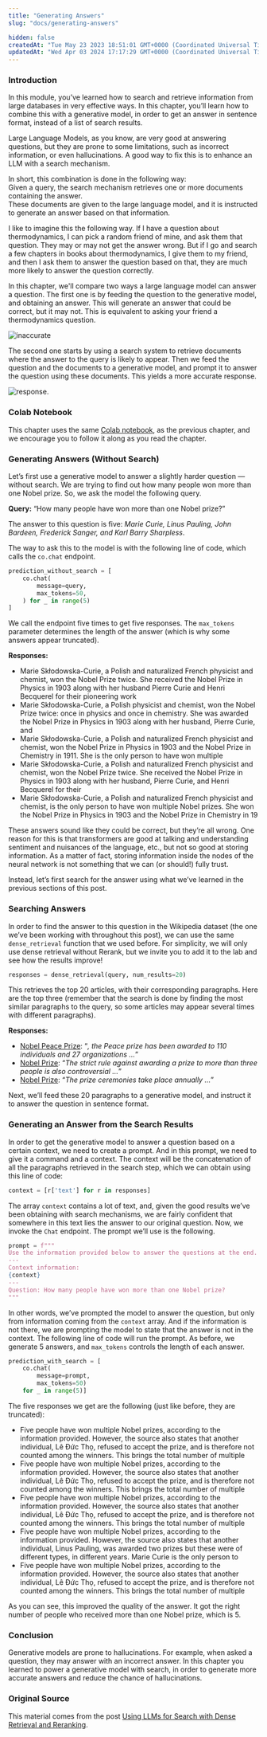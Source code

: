 ```yaml
---
title: "Generating Answers"
slug: "docs/generating-answers"

hidden: false
createdAt: "Tue May 23 2023 18:51:01 GMT+0000 (Coordinated Universal Time)"
updatedAt: "Wed Apr 03 2024 17:17:29 GMT+0000 (Coordinated Universal Time)"
---
```

### Introduction

In this module, you’ve learned how to search and retrieve information from large databases in very effective ways. In this chapter, you’ll learn how to combine this with a generative model, in order to get an answer in sentence format, instead of a list of search results.

Large Language Models, as you know, are very good at answering questions, but they are prone to some limitations, such as incorrect information, or even hallucinations. A good way to fix this is to enhance an LLM with a search mechanism.

In short, this combination is done in the following way:  
Given a query, the search mechanism retrieves one or more documents containing the answer.  
These documents are given to the large language model, and it is instructed to generate an answer based on that information.

I like to imagine this the following way. If I have a question about thermodynamics, I can pick a random friend of mine, and ask them that question. They may or may not get the answer wrong. But if I go and search a few chapters in books about thermodynamics, I give them to my friend, and then I ask them to answer the question based on that, they are much more likely to answer the question correctly.

In this chapter, we'll compare two ways a large language model can answer a question. The first one is by feeding the question to the generative model, and obtaining an answer. This will generate an answer that could be correct, but it may not. This is equivalent to asking your friend a thermodynamics question.

<img src='../../../assets/images/ff13d15-image.png' alt='inaccurate' />


The second one starts by using a search system to retrieve documents where the answer to the query is likely to appear. Then we feed the question and the documents to a generative model, and prompt it to answer the question using these documents. This yields a more accurate response.

<img src='../../../assets/images/7f6deb5-image.png' alt='response.' />


### Colab Notebook

This chapter uses the same [Colab notebook](https://colab.research.google.com/github/cohere-ai/cohere-developer-experience/blob/main/notebooks/llmu/End_To_End_Wikipedia_Search.ipynb), as the previous chapter, and we encourage you to follow it along as you read the chapter.

### Generating Answers (Without Search)

Let’s first use a generative model to answer a slightly harder question — without search. We are trying to find out how many people won more than one Nobel prize. So, we ask the model the following query.

**Query:** “How many people have won more than one Nobel prize?”

The answer to this question is five: _Marie Curie, Linus Pauling, John Bardeen, Frederick Sanger, and Karl Barry Sharpless_.

The way to ask this to the model is with the following line of code, which calls the `co.chat` endpoint.

```python PYTHON
prediction_without_search = [
    co.chat(
        message=query,
        max_tokens=50,
    ) for _ in range(5)
]
```

We call the endpoint five times to get five responses. The `max_tokens` parameter determines the length of the answer (which is why some answers appear truncated).

**Responses:**

- Marie Skłodowska-Curie, a Polish and naturalized French physicist and chemist, won the Nobel Prize twice. She received the Nobel Prize in Physics in 1903 along with her husband Pierre Curie and Henri Becquerel for their pioneering work
- Marie Skłodowska-Curie, a Polish physicist and chemist, won the Nobel Prize twice: once in physics and once in chemistry. She was awarded the Nobel Prize in Physics in 1903 along with her husband, Pierre Curie, and
- Marie Skłodowska-Curie, a Polish and naturalized French physicist and chemist, won the Nobel Prize in Physics in 1903 and the Nobel Prize in Chemistry in 1911. She is the only person to have won multiple
- Marie Skłodowska-Curie, a Polish and naturalized French physicist and chemist, won the Nobel Prize twice. She received the Nobel Prize in Physics in 1903 along with her husband, Pierre Curie, and Henri Becquerel for their
- Marie Skłodowska-Curie, a Polish and naturalized French physicist and chemist, is the only person to have won multiple Nobel prizes. She won the Nobel Prize in Physics in 1903 and the Nobel Prize in Chemistry in 19

These answers sound like they could be correct, but they’re all wrong. One reason for this is that transformers are good at talking and understanding sentiment and nuisances of the language, etc., but not so good at storing information. As a matter of fact, storing information inside the nodes of the neural network is not something that we can (or should!) fully trust.

Instead, let’s first search for the answer using what we’ve learned in the previous sections of this post.

### Searching Answers

In order to find the answer to this question in the Wikipedia dataset (the one we’ve been working with throughout this post), we can use the same `dense_retrieval` function that we used before. For simplicity, we will only use dense retrieval without Rerank, but we invite you to add it to the lab and see how the results improve!

```python PYTHON
responses = dense_retrieval(query, num_results=20)
```

This retrieves the top 20 articles, with their corresponding paragraphs. Here are the top three (remember that the search is done by finding the most similar paragraphs to the query, so some articles may appear several times with different paragraphs).

**Responses:**

- [Nobel Peace Prize](https://en.wikipedia.org/wiki?curid=26230922): “_, the Peace prize has been awarded to 110 individuals and 27 organizations …_”
- [Nobel Prize](https://en.wikipedia.org/wiki?curid=21201): “_The strict rule against awarding a prize to more than three people is also controversial …_”
- [Nobel Prize](https://en.wikipedia.org/wiki?curid=21201): “_The prize ceremonies take place annually …_”

Next, we’ll feed these 20 paragraphs to a generative model, and instruct it to answer the question in sentence format.

### Generating an Answer from the Search Results

In order to get the generative model to answer a question based on a certain context, we need to create a prompt. And in this prompt, we need to give it a command and a context. The context will be the concatenation of all the paragraphs retrieved in the search step, which we can obtain using this line of code:

```python PYTHON
context = [r['text'] for r in responses]
```

The array `context` contains a lot of text, and, given the good results we’ve been obtaining with search mechanisms, we are fairly confident that somewhere in this text lies the answer to our original question. Now, we invoke the `Chat` endpoint. The prompt we’ll use is the following.

```python PYTHON
prompt = f"""
Use the information provided below to answer the questions at the end. If the answer to the question is not contained in the provided information, say "The answer is not in the context".
---
Context information:
{context}
---
Question: How many people have won more than one Nobel prize?
"""
```

In other words, we’ve prompted the model to answer the question, but only from information coming from the `context` array. And if the information is not there, we are prompting the model to state that the answer is not in the context. The following line of code will run the prompt. As before, we generate 5 answers, and `max_tokens` controls the length of each answer.

```python PYTHON
prediction_with_search = [
    co.chat(
        message=prompt,
        max_tokens=50)
    for _ in range(5)]
```

The five responses we get are the following (just like before, they are truncated):

- Five people have won multiple Nobel prizes, according to the information provided. However, the source also states that another individual, Lê Đức Thọ, refused to accept the prize, and is therefore not counted among the winners. This brings the total number of multiple
- Five people have won multiple Nobel prizes, according to the information provided. However, the source also states that another individual, Lê Đức Thọ, refused to accept the prize, and is therefore not counted among the winners. This brings the total number of multiple
- Five people have won multiple Nobel prizes, according to the information provided. However, the source also states that another individual, Lê Đức Thọ, refused to accept the prize, and is therefore not counted among the winners. This brings the total number of multiple
- Five people have won multiple Nobel prizes, according to the information provided. However, the source also states that another individual, Linus Pauling, was awarded two prizes but these were of different types, in different years. Marie Curie is the only person to
- Five people have won multiple Nobel prizes, according to the information provided. However, the source also states that another individual, Lê Đức Thọ, refused to accept the prize, and is therefore not counted among the winners. This brings the total number of multiple

As you can see, this improved the quality of the answer. It got the right number of people who received more than one Nobel prize, which is 5.

### Conclusion

Generative models are prone to hallucinations. For example, when asked a question, they may answer with an incorrect answer. In this chapter you learned to power a generative model with search, in order to generate more accurate answers and reduce the chance of hallucinations.

### Original Source

This material comes from the post [Using LLMs for Search with Dense Retrieval and Reranking](https://txt.cohere.com/using-llms-for-search/).
